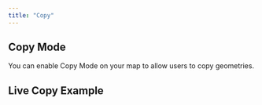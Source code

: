 ```yaml
---
title: "Copy"
---
```


## Copy Mode

You can enable Copy Mode on your map to allow users to copy geometries.

<!-- Add detailed documentation and code examples for Copy Mode here -->

## Live Copy Example

<BrowserOnlyGmMap gmOptions={editCopyOptions} />
